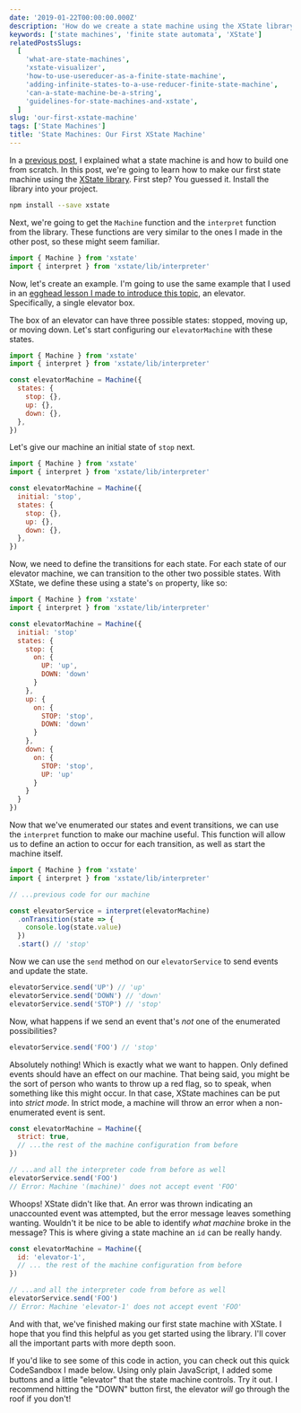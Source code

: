 ```yaml
---
date: '2019-01-22T00:00:00.000Z'
description: 'How do we create a state machine using the XState library. In this article, we will create our first state machine using XState.'
keywords: ['state machines', 'finite state automata', 'XState']
relatedPostsSlugs:
  [
    'what-are-state-machines',
    'xstate-visualizer',
    'how-to-use-usereducer-as-a-finite-state-machine',
    'adding-infinite-states-to-a-use-reducer-finite-state-machine',
    'can-a-state-machine-be-a-string',
    'guidelines-for-state-machines-and-xstate',
  ]
slug: 'our-first-xstate-machine'
tags: ['State Machines']
title: 'State Machines: Our First XState Machine'
---
```



In a [previous post](/what-are-state-machines), I explained what a state machine is and how to build one from scratch. In this post, we're going to learn how to make our first state machine using the [XState library](https://xstate.js.org). First step? You guessed it. Install the library into your project.

```bash
npm install --save xstate
```

Next, we're going to get the `Machine` function and the `interpret` function from the library. These functions are very similar to the ones I made in the other post, so these might seem familiar.

```javascript
import { Machine } from 'xstate'
import { interpret } from 'xstate/lib/interpreter'
```

Now, let's create an example. I'm going to use the same example that I used in an [egghead lesson I made to introduce this topic](https://egghead.io/lessons/javascript-handle-state-transitions-through-events-in-a-finite-state-machine-with-xstate/?af=8u8eik), an elevator. Specifically, a single elevator box.

The box of an elevator can have three possible states: stopped, moving up, or moving down. Let's start configuring our `elevatorMachine` with these states.

```javascript
import { Machine } from 'xstate'
import { interpret } from 'xstate/lib/interpreter'

const elevatorMachine = Machine({
  states: {
    stop: {},
    up: {},
    down: {},
  },
})
```

Let's give our machine an initial state of `stop` next.

```javascript
import { Machine } from 'xstate'
import { interpret } from 'xstate/lib/interpreter'

const elevatorMachine = Machine({
  initial: 'stop',
  states: {
    stop: {},
    up: {},
    down: {},
  },
})
```

Now, we need to define the transitions for each state. For each state of our elevator machine, we can transition to the other two possible states. With XState, we define these using a state's `on` property, like so:

```javascript
import { Machine } from 'xstate'
import { interpret } from 'xstate/lib/interpreter'

const elevatorMachine = Machine({
  initial: 'stop'
  states: {
    stop: {
      on: {
        UP: 'up',
        DOWN: 'down'
      }
    },
    up: {
      on: {
        STOP: 'stop',
        DOWN: 'down'
      }
    },
    down: {
      on: {
        STOP: 'stop',
        UP: 'up'
      }
    }
  }
})
```

Now that we've enumerated our states and event transitions, we can use the `interpret` function to make our machine useful. This function will allow us to define an action to occur for each transition, as well as start the machine itself.

```javascript
import { Machine } from 'xstate'
import { interpret } from 'xstate/lib/interpreter'

// ...previous code for our machine

const elevatorService = interpret(elevatorMachine)
  .onTransition(state => {
    console.log(state.value)
  })
  .start() // 'stop'
```

Now we can use the `send` method on our `elevatorService` to send events and update the state.

```javascript
elevatorService.send('UP') // 'up'
elevatorService.send('DOWN') // 'down'
elevatorService.send('STOP') // 'stop'
```

Now, what happens if we send an event that's _not_ one of the enumerated possibilities?

```javascript
elevatorService.send('FOO') // 'stop'
```

Absolutely nothing! Which is exactly what we want to happen. Only defined events should have an effect on our machine. That being said, you might be the sort of person who wants to throw up a red flag, so to speak, when something like this might occur. In that case, XState machines can be put into _strict mode_. In strict mode, a machine will throw an error when a non-enumerated event is sent.

```javascript
const elevatorMachine = Machine({
  strict: true,
  // ...the rest of the machine configuration from before
})

// ...and all the interpreter code from before as well
elevatorService.send('FOO')
// Error: Machine '(machine)' does not accept event 'FOO'
```

Whoops! XState didn't like that. An error was thrown indicating an unaccounted event was attempted, but the error message leaves something wanting. Wouldn't it be nice to be able to identify _what machine_ broke in the message? This is where giving a state machine an `id` can be really handy.

```javascript
const elevatorMachine = Machine({
  id: 'elevator-1',
  // ... the rest of the machine configuration from before
})

// ...and all the interpreter code from before as well
elevatorService.send('FOO')
// Error: Machine 'elevator-1' does not accept event 'FOO'
```

And with that, we've finished making our first state machine with XState. I hope that you find this helpful as you get started using the library. I'll cover all the important parts with more depth soon.

If you'd like to see some of this code in action, you can check out this quick CodeSandbox I made below. Using only plain JavaScript, I added some buttons and a little "elevator" that the state machine controls. Try it out. I recommend hitting the "DOWN" button first, the elevator _will_ go through the roof if you don't!

<OffsetWrap>
  <Elevator client:load />
</OffsetWrap>
